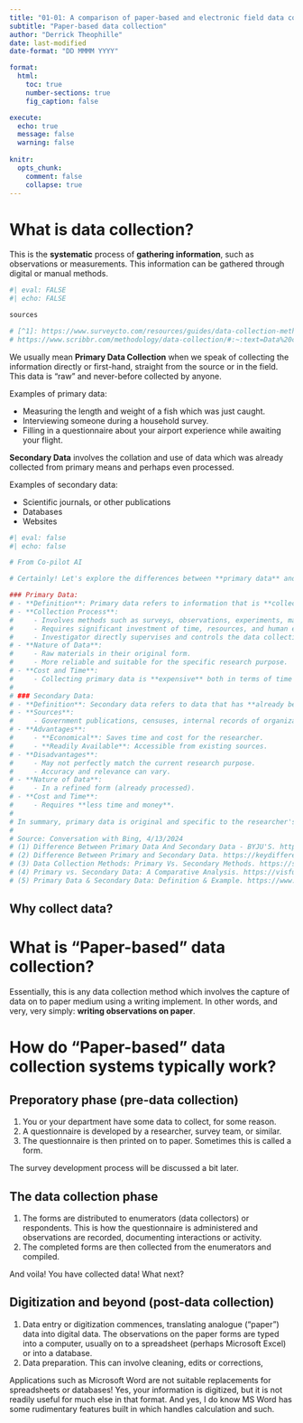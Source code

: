 ```yaml
---
title: "01-01: A comparison of paper-based and electronic field data collection systems"
subtitle: "Paper-based data collection"
author: "Derrick Theophille"
date: last-modified
date-format: "DD MMMM YYYY"

format: 
  html:
    toc: true
    number-sections: true
    fig_caption: false

execute: 
  echo: true
  message: false
  warning: false
  
knitr: 
  opts_chunk: 
    comment: false
    collapse: true
---
```


# What is data collection?
This is the **systematic** process of **gathering information**, such as observations or measurements. This information can be gathered through digital or manual methods. 

```r
#| eval: FALSE
#| echo: FALSE 

sources

# [^1]: https://www.surveycto.com/resources/guides/data-collection-methods-guide/
# https://www.scribbr.com/methodology/data-collection/#:~:text=Data%20collection%20is%20a%20systematic%20process%20of%20gathering,knowledge%20and%20original%20insights%20into%20your%20research%20problem.
```

We usually mean **Primary Data Collection** when we speak of collecting the information directly or first-hand, straight from the source or in the field. This data is "raw" and never-before collected by anyone. 

Examples of primary data: 

- Measuring the length and weight of a fish which was just caught.
- Interviewing someone during a household survey.
- Filling in a questionnaire about your airport experience while awaiting your flight.

**Secondary Data** involves the collation and use of data which was already collected from primary means and perhaps even processed.

Examples of secondary data: 

- Scientific journals, or other publications
- Databases
- Websites


```r
#| eval: false
#| echo: false

# From Co-pilot AI

# Certainly! Let's explore the differences between **primary data** and **secondary data** in the context of research and statistical analysis:

### Primary Data:
# - **Definition**: Primary data refers to information that is **collected for the first time** by the researcher through direct efforts and personal experiences. It is also known as **raw data** or **first-hand information**.
# - **Collection Process**:
#     - Involves methods such as surveys, observations, experiments, mailed questionnaires, personal interviews, and focus groups.
#     - Requires significant investment of time, resources, and human effort.
#     - Investigator directly supervises and controls the data collection process.
# - **Nature of Data**:
#     - Raw materials in their original form.
#     - More reliable and suitable for the specific research purpose.
# - **Cost and Time**:
#     - Collecting primary data is **expensive** both in terms of time and money.
# 
# ### Secondary Data:
# - **Definition**: Secondary data refers to data that has **already been collected or produced by others** for purposes other than the current research problem.
# - **Sources**:
#     - Government publications, censuses, internal records of organizations, books, journal articles, websites, and reports.
# - **Advantages**:
#     - **Economical**: Saves time and cost for the researcher.
#     - **Readily Available**: Accessible from existing sources.
# - **Disadvantages**:
#     - May not perfectly match the current research purpose.
#     - Accuracy and relevance can vary.
# - **Nature of Data**:
#     - In a refined form (already processed).
# - **Cost and Time**:
#     - Requires **less time and money**.
# 
# In summary, primary data is original and specific to the researcher's needs, while secondary data is an analysis and interpretation of existing data collected by others. Both types have their own advantages and limitations. 📊🔍
# 
# Source: Conversation with Bing, 4/13/2024
# (1) Difference Between Primary Data And Secondary Data - BYJU'S. https://byjus.com/commerce/difference-between-primary-data-and-secondary-data/.
# (2) Difference Between Primary and Secondary Data. https://keydifferences.com/difference-between-primary-and-secondary-data.html.
# (3) Data Collection Methods: Primary Vs. Secondary Methods. https://surveypoint.ai/blog/2023/01/18/data-collection-methods-primary-vs-secondary-methods/.
# (4) Primary vs. Secondary Data: A Comparative Analysis. https://visfu.com/primary-vs-secondary-data/.
# (5) Primary Data & Secondary Data: Definition & Example. https://www.statisticshowto.com/experimental-design/primary-data-secondary/.
```

## Why collect data?




# What is "Paper-based" data collection?

Essentially, this is any data collection method which involves the capture of data on to paper medium using a writing implement. In other words, and very, very simply: **writing observations on paper**.

# How do "Paper-based" data collection systems typically work?

## Preporatory phase (pre-data collection)
1. You or your department have some data to collect, for some reason. 
2. A questionnaire is developed by a researcher, survey team, or similar. 
3. The questionnaire is then printed on to paper. Sometimes this is called a form.

::: {.callout-note}
The survey development process will be discussed a bit later.
:::


## The data collection phase

1. The forms are distributed to enumerators (data collectors) or respondents. This is how the questionnaire is administered and observations are recorded, documenting interactions or activity.
2. The completed forms are then collected from the enumerators and compiled.

And voila! You have collected data! What next?

## Digitization and beyond (post-data collection)

1. Data entry or digitization commences, translating analogue ("paper") data into digital data. The observations on the paper forms are typed into a computer, usually on to a spreadsheet (perhaps Microsoft Excel) or into a database.
2. Data preparation. This can involve cleaning, edits or corrections, 

::: {.callout-important}
Applications such as Microsoft Word are not suitable replacements for spreadsheets or databases! Yes, your information is digitized, but it is not readily useful for much else in that format. And yes, I do know MS Word has some rudimentary features built in which handles calculation and such.
:::
